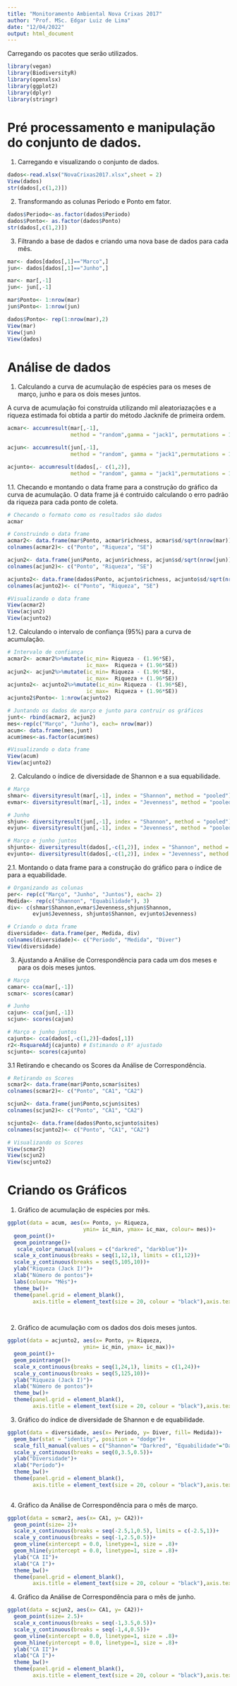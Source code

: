 ```yaml
---
title: "Monitoramento Ambiental Nova Crixas 2017"
author: "Prof. MSc. Edgar Luiz de Lima"
date: "12/04/2022"
output: html_document
---
```



Carregando os pacotes que serão utilizados.
```r
library(vegan)
library(BiodiversityR)
library(openxlsx)
library(ggplot2)
library(dplyr)
library(stringr)
```

# Pré processamento e manipulação do conjunto de dados.

1. Carregando e visualizando o conjunto de dados.
```r
dados<-read.xlsx("NovaCrixas2017.xlsx",sheet = 2)
View(dados)
str(dados[,c(1,2)])
```
2. Transformando as colunas Periodo e Ponto em fator.
```r
dados$Periodo<-as.factor(dados$Periodo)
dados$Ponto<- as.factor(dados$Ponto)
str(dados[,c(1,2)])
```


3. Filtrando a base de dados e criando uma nova base de dados para cada mês.
```r
mar<- dados[dados[,1]=="Marco",]
jun<- dados[dados[,1]=="Junho",]

mar<- mar[,-1]
jun<- jun[,-1]

mar$Ponto<- 1:nrow(mar)
jun$Ponto<- 1:nrow(jun)

dados$Ponto<- rep(1:nrow(mar),2)
View(mar)
View(jun)
View(dados)
```

# Análise de dados

1. Calculando a curva de acumulação de espécies para os meses de março, junho e para os dois meses juntos.

A curva de acumulação foi construída utilizando mil aleatoriazações e a riqueza estimada foi obtida a partir do método Jacknife de primeira ordem.
```r
acmar<- accumresult(mar[,-1], 
                    method = "random",gamma = "jack1", permutations = 1000)

acjun<- accumresult(jun[,-1], 
                    method = "random", gamma = "jack1",permutations = 1000)

acjunto<- accumresult(dados[,- c(1,2)], 
                    method = "random", gamma = "jack1",permutations = 1000)
```

1.1. Checando e montando o data frame para a construção do gráfico da curva de acumulação. O data frame já é contruido calculando o erro padrão da riqueza para cada ponto de coleta.
```r
# Checando o formato como os resultados são dados
acmar

# Construindo o data frame
acmar2<- data.frame(mar$Ponto, acmar$richness, acmar$sd/sqrt(nrow(mar)))
colnames(acmar2)<- c("Ponto", "Riqueza", "SE")

acjun2<- data.frame(jun$Ponto, acjun$richness, acjun$sd/sqrt(nrow(jun)))
colnames(acjun2)<- c("Ponto", "Riqueza", "SE")

acjunto2<- data.frame(dados$Ponto, acjunto$richness, acjunto$sd/sqrt(nrow(dados)))
colnames(acjunto2)<- c("Ponto", "Riqueza", "SE")

#Visualizando o data frame
View(acmar2)
View(acjun2)
View(acjunto2)
```

1.2. Calculando o intervalo de confiança (95%) para a curva de acumulação.
```r
# Intervalo de confiança
acmar2<- acmar2%>%mutate(ic_min= Riqueza - (1.96*SE),
                         ic_max=  Riqueza + (1.96*SE))
acjun2<- acjun2%>%mutate(ic_min= Riqueza - (1.96*SE),
                         ic_max=  Riqueza + (1.96*SE))
acjunto2<- acjunto2%>%mutate(ic_min= Riqueza - (1.96*SE),
                         ic_max=  Riqueza + (1.96*SE))
acjunto2$Ponto<- 1:nrow(acjunto2)

# Juntando os dados de março e junto para contruir os gráficos
junt<- rbind(acmar2, acjun2)
mes<-rep(c("Março", "Junho"), each= nrow(mar))
acum<- data.frame(mes,junt)
acum$mes<-as.factor(acum$mes)

#Visualizando o data frame
View(acum)
View(acjunto2)
```

2. Calculando o índice de diversidade de Shannon e a sua equabilidade.
```r
# Março
shmar<- diversityresult(mar[,-1], index = "Shannon", method = "pooled")
evmar<- diversityresult(mar[,-1], index = "Jevenness", method = "pooled")

# Junho
shjun<- diversityresult(jun[,-1], index = "Shannon", method = "pooled")
evjun<- diversityresult(jun[,-1], index = "Jevenness", method = "pooled")

# Março e junho juntos
shjunto<- diversityresult(dados[,-c(1,2)], index = "Shannon", method = "pooled")
evjunto<- diversityresult(dados[,-c(1,2)], index = "Jevenness", method = "pooled")
```

2.1. Montando o data frame para a construção do gráfico para o índice de para a equabilidade.
```r
# Organizando as colunas
per<- rep(c("Março", "Junho", "Juntos"), each= 2)
Medida<- rep(c("Shannon", "Equabilidade"), 3)
div<- c(shmar$Shannon,evmar$Jevenness,shjun$Shannon,
        evjun$Jevenness, shjunto$Shannon, evjunto$Jevenness)

# Criando o data frame
diversidade<- data.frame(per, Medida, div)
colnames(diversidade)<- c("Periodo", "Medida", "Diver")
View(diversidade)
```

3. Ajustando a Análise de Correspondência para cada um dos meses e para os dois meses juntos.
```r
# Março
camar<- cca(mar[,-1])
scmar<- scores(camar)

# Junho 
cajun<- cca(jun[,-1])
scjun<- scores(cajun)

# Março e junho juntos
cajunto<- cca(dados[,-c(1,2)]~dados[,1])
r2<-RsquareAdj(cajunto) # Estimando o R² ajustado
scjunto<- scores(cajunto)
```

3.1 Retirando e checando os Scores da Análise de Correspondência.
```r
# Retirando os Scores
scmar2<- data.frame(mar$Ponto,scmar$sites)
colnames(scmar2)<- c("Ponto", "CA1", "CA2")

scjun2<- data.frame(jun$Ponto,scjun$sites)
colnames(scjun2)<- c("Ponto", "CA1", "CA2")

scjunto2<- data.frame(dados$Ponto,scjunto$sites)
colnames(scjunto2)<- c("Ponto", "CA1", "CA2")

# Visualizando os Scores
View(scmar2)
View(scjun2)
View(scjunto2)
```

# Criando os Gráficos

1. Gráfico de acumulação de espécies por mês. 
```r
ggplot(data = acum, aes(x= Ponto, y= Riqueza,
                        ymin= ic_min, ymax= ic_max, colour= mes))+
  geom_point()+
  geom_pointrange()+
   scale_color_manual(values = c("darkred", "darkblue"))+
  scale_x_continuous(breaks = seq(1,12,1), limits = c(1,12))+
  scale_y_continuous(breaks = seq(5,105,10))+
  ylab("Riqueza (Jack I)")+
  xlab("Número de pontos")+
  labs(colour= "Mês")+
  theme_bw()+
  theme(panel.grid = element_blank(),
        axis.title = element_text(size = 20, colour = "black"),axis.text.x = element_text(size = 16, colour = "black"),axis.text.y = element_text(size = 16, colour = "black"), panel.border = element_rect(size= 1.2),legend.text = element_text(size= 14), legend.title = element_text(size= 16))

  
```

2. Gráfico de acumulação com os dados dos dois meses juntos.
```r
ggplot(data = acjunto2, aes(x= Ponto, y= Riqueza,
                        ymin= ic_min, ymax= ic_max))+
  geom_point()+
  geom_pointrange()+
  scale_x_continuous(breaks = seq(1,24,1), limits = c(1,24))+
  scale_y_continuous(breaks = seq(5,125,10))+
  ylab("Riqueza (Jack I)")+
  xlab("Número de pontos")+
  theme_bw()+
  theme(panel.grid = element_blank(),
        axis.title = element_text(size = 20, colour = "black"),axis.text.x = element_text(size = 16, colour = "black"),axis.text.y = element_text(size = 16, colour = "black"), panel.border = element_rect(size= 1.2))

```

3. Gráfico do índice de diversidade de Shannon e de equabilidade.
```r
ggplot(data = diversidade, aes(x= Periodo, y= Diver, fill= Medida))+
  geom_bar(stat = "identity", position = "dodge")+
  scale_fill_manual(values = c("Shannon"= "Darkred", "Equabilidade"="Darkblue"))+
  scale_y_continuous(breaks = seq(0,3.5,0.5))+
  ylab("Diversidade")+
  xlab("Período")+
  theme_bw()+
  theme(panel.grid = element_blank(),
        axis.title = element_text(size = 20, colour = "black"),axis.text.x = element_text(size = 16, colour = "black"),axis.text.y = element_text(size = 16, colour = "black"), panel.border = element_rect(size= 1.2),legend.text = element_text(size= 14), legend.title = element_text(size= 16))
  
```


4. Gráfico da Análise de Correspondência para o mês de março.
```r
ggplot(data = scmar2, aes(x= CA1, y= CA2))+
  geom_point(size= 2)+
  scale_x_continuous(breaks = seq(-2.5,1,0.5), limits = c(-2.5,1))+
  scale_y_continuous(breaks = seq(-1,2.5,0.5))+
  geom_vline(xintercept = 0.0, linetype=1, size = .8)+
  geom_hline(yintercept = 0.0, linetype=1, size = .8)+
  ylab("CA II")+
  xlab("CA I")+
  theme_bw()+
  theme(panel.grid = element_blank(),
        axis.title = element_text(size = 20, colour = "black"),axis.text.x = element_text(size = 16, colour = "black"),axis.text.y = element_text(size = 16, colour = "black"), panel.border = element_rect(size= 1.2))

```

4. Gráfico da Análise de Correspondência para o mês de junho.
```r
ggplot(data = scjun2, aes(x= CA1, y= CA2))+
  geom_point(size= 2.5)+
  scale_x_continuous(breaks = seq(-1,3.5,0.5))+
  scale_y_continuous(breaks = seq(-1,4,0.5))+
  geom_vline(xintercept = 0.0, linetype=1, size = .8)+
  geom_hline(yintercept = 0.0, linetype=1, size = .8)+
  ylab("CA II")+
  xlab("CA I")+
  theme_bw()+
  theme(panel.grid = element_blank(),
        axis.title = element_text(size = 20, colour = "black"),axis.text.x = element_text(size = 16, colour = "black"),axis.text.y = element_text(size = 16, colour = "black"), panel.border = element_rect(size= 1.2))

```

